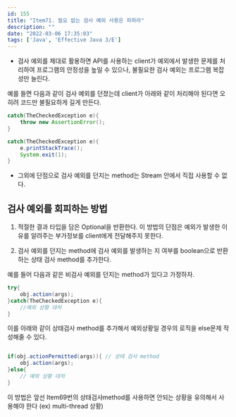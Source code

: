 ```yaml
---
id: 155
title: "Item71. 필요 없는 검사 예외 사용은 피하라"
description: ""
date: "2022-03-06 17:35:03"
tags: ['Java', 'Effective Java 3/E']
---
```

- 검사 예외를 제대로 활용하면 API를 사용하는 client가 예외에서 발생한 문제를 처리하여 프로그램의 안정성을 높일 수 있으나, 불필요한 검사 예외는 프로그램 복잡성만 늘린다.

예를 들면 다음과 같이 검사 예외를 던졌는데 client가 아래와 같이 처리해야 된다면 오히려 코드만 불필요하게 길게 만든다. 
```java
catch(TheCheckedException e){
    throw new AssertionError();
}
```
```java
catch(TheCheckedException e){
    e.printStackTrace();
    System.exit(1);
}
```

- 그외에 단점으로 검사 예외를 던지는 method는 Stream 안에서 직접 사용할 수 없다. 



## 검사 예외를 회피하는 방법

1. 적절한 결과 타입을 담은 Optional을 반환한다. 이 방법의 단점은 예외가 발생한 이유를 알려주는 부가정보를 client에게 전달해주지 못한다.

2. 검사 예외를 던지는 method에 검사 예외를 발생하는 지 여부를 boolean으로 반환하는 상태 검사 method를 추가한다. 

예를 들어 다음과 같은 비검사 예외를 던지는 method가 있다고 가정하자.

```java
try{
    obj.action(args);
}catch(TheCheckedException e){
    //예외 상황 대처 
}
```

이를 아래와 같이 상태검사 method를 추가해서 예외상황일 경우의 로직을 else문제 작성해줄 수 있다.

```java

if(obj.actionPermitted(args)){ // 상태 검사 method 
    obj.action(args);
}else{
    // 예외 상황 대처
}
```

이 방법은 앞선 Item69번의 상태검사method를 사용하면 안되는 상황을 유의해서 사용해야 한다 (ex) multi-thread 상황)